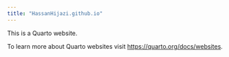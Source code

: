 ```yaml
---
title: "HassanHijazi.github.io"
---
```


This is a Quarto website.

To learn more about Quarto websites visit <https://quarto.org/docs/websites>.
